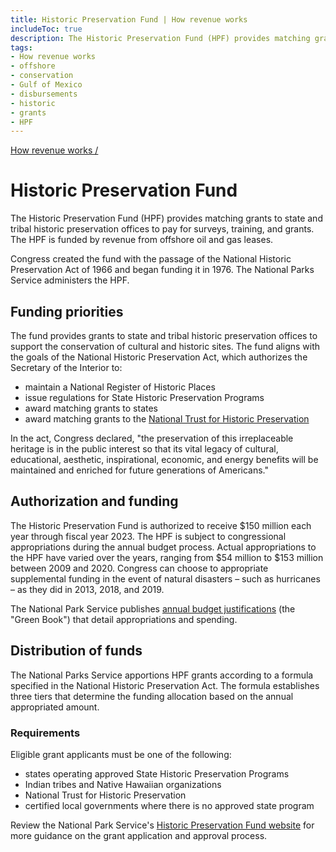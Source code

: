 ```yaml
---
title: Historic Preservation Fund | How revenue works
includeToc: true
description: The Historic Preservation Fund (HPF) provides matching grants to state and tribal historic preservation offices to pay for surveys, training, and grants. The HPF is funded by revenue from offshore oil and gas leases.
tags:
- How revenue works
- offshore
- conservation
- Gulf of Mexico
- disbursements
- historic
- grants
- HPF
---
```


[How revenue works /](/how-revenue-works/)

# Historic Preservation Fund

The Historic Preservation Fund (HPF) provides matching grants to state and tribal historic preservation offices to pay for surveys, training, and grants. The HPF is funded by revenue from offshore oil and gas leases.

Congress created the fund with the passage of the National Historic Preservation Act of 1966 and began funding it in 1976. The National Parks Service administers the HPF.

## Funding priorities
The fund provides grants to state and tribal historic preservation offices to support the conservation of cultural and historic sites. The fund aligns with the goals of the National Historic Preservation Act, which authorizes the Secretary of the Interior to:

- maintain a National Register of Historic Places
- issue regulations for State Historic Preservation Programs
- award matching grants to states
- award matching grants to the [National Trust for Historic Preservation](https://savingplaces.org/)

In the act, Congress declared, "the preservation of this irreplaceable heritage is in the public interest so that its vital legacy of cultural, educational, aesthetic, inspirational, economic, and energy benefits will be maintained and enriched for future generations of Americans."

## Authorization and funding
The Historic Preservation Fund is <GlossaryTerm>authorized</GlossaryTerm> to receive $150 million each year through fiscal year 2023. The HPF is subject to congressional appropriations during the annual budget process. Actual appropriations to the HPF have varied over the years, ranging from $54 million to $153 million between 2009 and 2020. Congress can choose to appropriate supplemental funding in the event of natural disasters – such as hurricanes – as they did in 2013, 2018, and 2019.

The National Park Service publishes [annual budget justifications](https://www.nps.gov/aboutus/budget.htm) (the "Green Book") that detail appropriations and spending.

## Distribution of funds
The National Parks Service apportions HPF grants according to a formula specified in the National Historic Preservation Act. The formula establishes three tiers that determine the funding allocation based on the annual appropriated amount.

### Requirements

Eligible grant applicants must be one of the following:

- states operating approved State Historic Preservation Programs
- Indian tribes and Native Hawaiian organizations
- National Trust for Historic Preservation
- certified local governments where there is no approved state program

Review the National Park Service's [Historic Preservation Fund website](https://www.nps.gov/preservation-grants/) for more guidance on the grant application and approval process.
